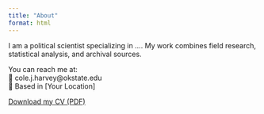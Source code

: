 ```yaml
---
title: "About"
format: html
---
```


I am a political scientist specializing in .... My work combines field research, statistical analysis, and archival sources.

You can reach me at:\
📧 cole.j.harvey\@okstate.edu\
📍 Based in \[Your Location\]

[Download my CV (PDF)](cv.pdf)
